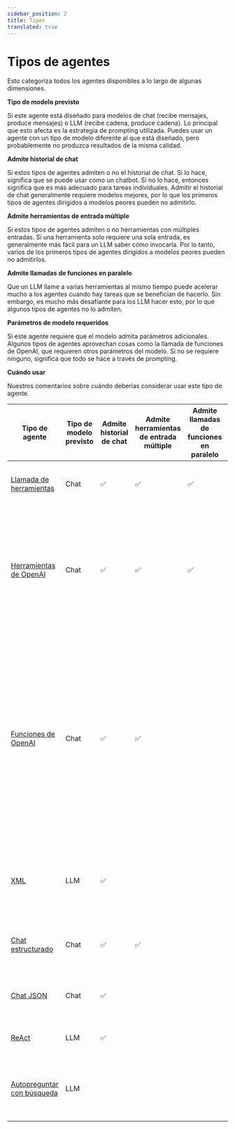 ```yaml
---
sidebar_position: 2
title: Tipos
translated: true
---
```


# Tipos de agentes

Esto categoriza todos los agentes disponibles a lo largo de algunas dimensiones.

**Tipo de modelo previsto**

Si este agente está diseñado para modelos de chat (recibe mensajes, produce mensajes) o LLM (recibe cadena, produce cadena). Lo principal que esto afecta es la estrategia de prompting utilizada. Puedes usar un agente con un tipo de modelo diferente al que está diseñado, pero probablemente no produzca resultados de la misma calidad.

**Admite historial de chat**

Si estos tipos de agentes admiten o no el historial de chat. Si lo hace, significa que se puede usar como un chatbot. Si no lo hace, entonces significa que es más adecuado para tareas individuales. Admitir el historial de chat generalmente requiere modelos mejores, por lo que los primeros tipos de agentes dirigidos a modelos peores pueden no admitirlo.

**Admite herramientas de entrada múltiple**

Si estos tipos de agentes admiten o no herramientas con múltiples entradas. Si una herramienta solo requiere una sola entrada, es generalmente más fácil para un LLM saber cómo invocarla. Por lo tanto, varios de los primeros tipos de agentes dirigidos a modelos peores pueden no admitirlos.

**Admite llamadas de funciones en paralelo**

Que un LLM llame a varias herramientas al mismo tiempo puede acelerar mucho a los agentes cuando hay tareas que se benefician de hacerlo. Sin embargo, es mucho más desafiante para los LLM hacer esto, por lo que algunos tipos de agentes no lo admiten.

**Parámetros de modelo requeridos**

Si este agente requiere que el modelo admita parámetros adicionales. Algunos tipos de agentes aprovechan cosas como la llamada de funciones de OpenAI, que requieren otros parámetros del modelo. Si no se requiere ninguno, significa que todo se hace a través de prompting.

**Cuándo usar**

Nuestros comentarios sobre cuándo deberías considerar usar este tipo de agente.

| Tipo de agente | Tipo de modelo previsto | Admite historial de chat | Admite herramientas de entrada múltiple | Admite llamadas de funciones en paralelo | Parámetros de modelo requeridos | Cuándo usar | API |
|--------------------------------------------|---------------------|-----------------------|----------------------------|-------------------------------------|----------------------|--------------------------------------------------------------------------------------------------------------------------------------------------------------|---------------------|
| [Llamada de herramientas](/docs/modules/agents/agent_types/tool_calling)             | Chat                | ✅                    | ✅                         | ✅                                   | `tools`              | Si estás usando un modelo de llamada de herramientas | [Ref](https://api.python.langchain.com/en/latest/agents/langchain.agents.tool_calling_agent.base.create_tool_calling_agent.html) |
| [Herramientas de OpenAI](./openai_tools)             | Chat                | ✅                    | ✅                         | ✅                                   | `tools`              | [Legacy] Si estás usando un modelo reciente de OpenAI (`1106` en adelante). Se recomienda el agente genérico de Llamada de herramientas en su lugar. | [Ref](https://api.python.langchain.com/en/latest/agents/langchain.agents.openai_tools.base.create_openai_tools_agent.html) |
| [Funciones de OpenAI](./openai_functions_agent)| Chat                | ✅                    | ✅                         |                                     | `functions`          | [Legacy] Si estás usando un modelo de OpenAI, o un modelo de código abierto que se haya afinado para la llamada de funciones y exponga los mismos parámetros `functions` que OpenAI. Se recomienda el agente genérico de Llamada de herramientas en su lugar | [Ref](https://api.python.langchain.com/en/latest/agents/langchain.agents.openai_functions_agent.base.create_openai_functions_agent.html) |
| [XML](./xml_agent)                         | LLM                 | ✅                    |                            |                                     |                      | Si estás usando modelos de Anthropic u otros modelos buenos en XML | [Ref](https://api.python.langchain.com/en/latest/agents/langchain.agents.xml.base.create_xml_agent.html)                                                                                               |
| [Chat estructurado](./structured_chat)       | Chat                | ✅                    | ✅                         |                                     |                      | Si necesitas admitir herramientas con múltiples entradas | [Ref](https://api.python.langchain.com/en/latest/agents/langchain.agents.structured_chat.base.create_structured_chat_agent.html) |
| [Chat JSON](./json_agent)                  | Chat                | ✅                    |                            |                                     |                      | Si estás usando un modelo bueno en JSON | [Ref](https://api.python.langchain.com/en/latest/agents/langchain.agents.json_chat.base.create_json_chat_agent.html) |
| [ReAct](./react)                           | LLM                 | ✅                    |                            |                                     |                      | Si estás usando un modelo simple | [Ref](https://api.python.langchain.com/en/latest/agents/langchain.agents.react.agent.create_react_agent.html) |
| [Autopreguntar con búsqueda](./self_ask_with_search)| LLM              |                       |                            |                                     |                      | Si estás usando un modelo simple y solo tienes una herramienta de búsqueda | [Ref](https://api.python.langchain.com/en/latest/agents/langchain.agents.self_ask_with_search.base.create_self_ask_with_search_agent.html) |
